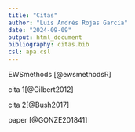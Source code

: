 ```yaml
---
title: "Citas"
author: "Luis Andrés Rojas García"
date: "2024-09-09"
output: html_document
bibliography: citas.bib
csl: apa.csl
---
```


EWSmethods [@ewsmethodsR]

cita 1[@Gilbert2012]

cita 2[@Bush2017]

paper [@GONZE201841]

